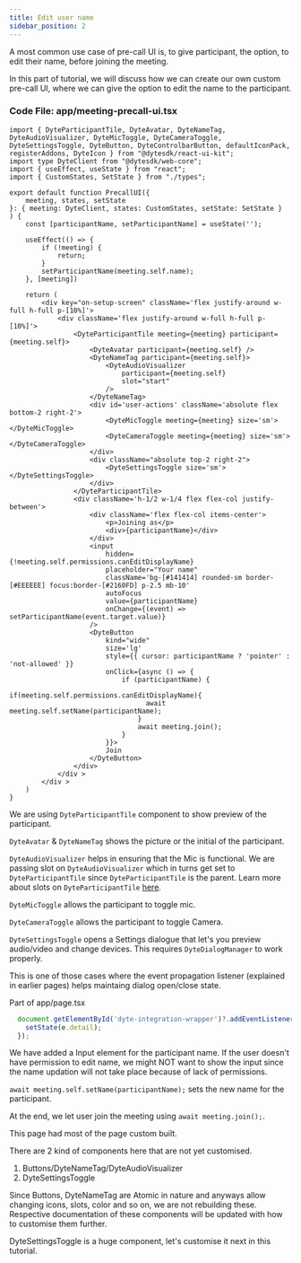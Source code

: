 ```yaml
---
title: Edit user name
sidebar_position: 2
---
```


A most common use case of pre-call UI is, to give participant, the option, to edit their name, before joining the meeting.

In this part of tutorial, we will discuss how we can create our own custom pre-call UI, where we can give the option to edit the name to the participant. 

### Code File: app/meeting-precall-ui.tsx

```tsx
import { DyteParticipantTile, DyteAvatar, DyteNameTag, DyteAudioVisualizer, DyteMicToggle, DyteCameraToggle, DyteSettingsToggle, DyteButton, DyteControlbarButton, defaultIconPack, registerAddons, DyteIcon } from "@dytesdk/react-ui-kit";
import type DyteClient from "@dytesdk/web-core";
import { useEffect, useState } from "react";
import { CustomStates, SetState } from "./types";

export default function PrecallUI({
    meeting, states, setState
}: { meeting: DyteClient, states: CustomStates, setState: SetState }
) {
    const [participantName, setParticipantName] = useState('');

    useEffect(() => {
        if (!meeting) {
            return;
        }
        setParticipantName(meeting.self.name);
    }, [meeting])

    return (
        <div key="on-setup-screen" className='flex justify-around w-full h-full p-[10%]'>
            <div className='flex justify-around w-full h-full p-[10%]'>
                <DyteParticipantTile meeting={meeting} participant={meeting.self}>
                    <DyteAvatar participant={meeting.self} />
                    <DyteNameTag participant={meeting.self}>
                        <DyteAudioVisualizer
                            participant={meeting.self}
                            slot="start"
                        />
                    </DyteNameTag>
                    <div id='user-actions' className='absolute flex bottom-2 right-2'>
                        <DyteMicToggle meeting={meeting} size='sm'></DyteMicToggle>
                        <DyteCameraToggle meeting={meeting} size='sm'></DyteCameraToggle>
                    </div>
                    <div className="absolute top-2 right-2">
                        <DyteSettingsToggle size='sm'></DyteSettingsToggle>
                    </div>
                </DyteParticipantTile>
                <div className='h-1/2 w-1/4 flex flex-col justify-between'>
                    <div className='flex flex-col items-center'>
                        <p>Joining as</p>
                        <div>{participantName}</div>
                    </div>
                    <input
                        hidden={!meeting.self.permissions.canEditDisplayName}
                        placeholder="Your name"
                        className='bg-[#141414] rounded-sm border-[#EEEEEE] focus:border-[#2160FD] p-2.5 mb-10'
                        autoFocus
                        value={participantName}
                        onChange={(event) => setParticipantName(event.target.value)}
                    />
                    <DyteButton
                        kind="wide"
                        size='lg'
                        style={{ cursor: participantName ? 'pointer' : 'not-allowed' }}
                        onClick={async () => {
                            if (participantName) {
                                if(meeting.self.permissions.canEditDisplayName){
                                  await meeting.self.setName(participantName);
                                }
                                await meeting.join();
                            }
                        }}>
                        Join
                    </DyteButton>
                </div>
            </div >
        </div >
    )
}
```

We are using `DyteParticipantTile` component to show preview of the participant.

`DyteAvatar` & `DyteNameTag` shows the picture or the initial of the participant.
 
`DyteAudioVisualizer` helps in ensuring that the Mic is functional. We are passing slot on `DyteAudioVisualizer` which in turns get set to `DyteParticipantTile` since `DyteParticipantTile` is the parent.
Learn more about slots on `DyteParticipantTile` [here](/react-ui-kit/components/dyte-participant-tile).

`DyteMicToggle` allows the participant to toggle mic.

`DyteCameraToggle` allows the participant to toggle Camera.

`DyteSettingsToggle` opens a Settings dialogue that let's you preview audio/video and change devices. This requires `DyteDialogManager` to work properly.

This is one of those cases where the event propagation listener (explained in earlier pages) helps maintaing dialog open/close state.

Part of app/page.tsx
```ts ()
  document.getElementById('dyte-integration-wrapper')?.addEventListener('dyteStateUpdate', (e: any) => {
    setState(e.detail);
  });
```

We have added a Input element for the participant name. If the user doesn't have permission to edit name, we might NOT want to show the input since the name updation will not take place because of lack of permissions.

`await meeting.self.setName(participantName);` sets the new name for the participant.

At the end, we let user join the meeting using `await meeting.join();`.

This page had most of the page custom built.

There are 2 kind of components here that are not yet customised.

1. Buttons/DyteNameTag/DyteAudioVisualizer
2. DyteSettingsToggle

Since Buttons, DyteNameTag are Atomic in nature and anyways allow changing icons, slots, color and so on, we are not rebuilding these. Respective documentation of these components will be updated with how to customise them further.

DyteSettingsToggle is a huge component, let's customise it next in this tutorial.





